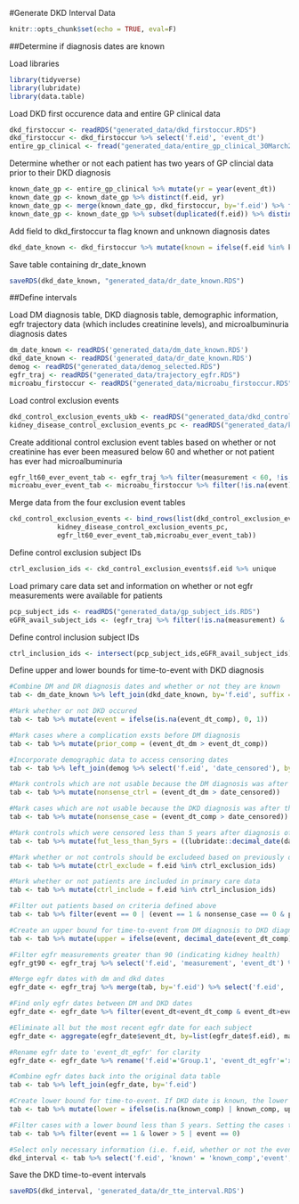 #Generate DKD Interval Data

```r
knitr::opts_chunk$set(echo = TRUE, eval=F)
```

##Determine if diagnosis dates are known

Load libraries
```r
library(tidyverse)
library(lubridate)
library(data.table)
```
Load DKD first occurence data and entire GP clinical data
```r
dkd_firstoccur <- readRDS("generated_data/dkd_firstoccur.RDS")
dkd_firstoccur <- dkd_firstoccur %>% select('f.eid', 'event_dt')
entire_gp_clinical <- fread("generated_data/entire_gp_clinical_30March2021_formatted.txt", select = c('f.eid', 'event_dt'))
```
Determine whether or not each patient has two years of GP clincial data prior to their DKD diagnosis
```r
known_date_gp <- entire_gp_clinical %>% mutate(yr = year(event_dt)) 
known_date_gp <- known_date_gp %>% distinct(f.eid, yr)
known_date_gp <- merge(known_date_gp, dkd_firstoccur, by='f.eid') %>% filter(year(event_dt)-1==yr | year(event_dt)-2==yr)
known_date_gp <- known_date_gp %>% subset(duplicated(f.eid)) %>% distinct(f.eid, event_dt)
```
Add field to dkd_firstoccur ta flag known and unknown diagnosis dates
```r
dkd_date_known <- dkd_firstoccur %>% mutate(known = ifelse(f.eid %in% known_date_gp$f.eid,1,0))
```
Save table containing dr_date_known
```r
saveRDS(dkd_date_known, "generated_data/dr_date_known.RDS")
```
##Define intervals 

Load DM diagnosis table, DKD diagnosis table, demographic information, egfr trajectory data (which includes creatinine levels), and microalbuminuria diagnosis dates
```r
dm_date_known <- readRDS('generated_data/dm_date_known.RDS')
dkd_date_known <- readRDS('generated_data/dr_date_known.RDS')
demog <- readRDS("generated_data/demog_selected.RDS")
egfr_traj <- readRDS("generated_data/trajectory_egfr.RDS")
microabu_firstoccur <- readRDS("generated_data/microabu_firstoccur.RDS")
```
Load control exclusion events
```r
dkd_control_exclusion_events_ukb <- readRDS("generated_data/dkd_control_exclusion_events_ukb.RDS")
kidney_disease_control_exclusion_events_pc <- readRDS("generated_data/kidney_disease_control_exclusion_pc.RDS")
```

Create additional control exclusion event tables based on whether or not creatinine has ever been measured below 60 and whether or not patient has ever had microalbuminuria
```r
egfr_lt60_ever_event_tab <- egfr_traj %>% filter(measurement < 60, !is.na(measurement), !is.na(event_dt))
microabu_ever_event_tab <- microabu_firstoccur %>% filter(!is.na(event))
```

Merge data from the four exclusion event tables
```r
ckd_control_exclusion_events <- bind_rows(list(dkd_control_exclusion_events_ukb,
            kidney_disease_control_exclusion_events_pc,
            egfr_lt60_ever_event_tab,microabu_ever_event_tab))
```
Define control exclusion subject IDs
```r
ctrl_exclusion_ids <- ckd_control_exclusion_events$f.eid %>% unique
```

Load primary care data set and information on whether or not egfr measurements were available for patients
```r
pcp_subject_ids <- readRDS("generated_data/gp_subject_ids.RDS")
eGFR_avail_subject_ids <- (egfr_traj %>% filter(!is.na(measurement) & !is.na(event_dt))) %>% .$f.eid
```

Define control inclusion subject IDs
```r
ctrl_inclusion_ids <- intersect(pcp_subject_ids,eGFR_avail_subject_ids) %>% unique
```
Define upper and lower bounds for time-to-event with DKD diagnosis 
```r
#Combine DM and DR diagnosis dates and whether or not they are known
tab <- dm_date_known %>% left_join(dkd_date_known, by='f.eid', suffix = c('_dm', '_comp'))

#Mark whether or not DKD occured
tab <- tab %>% mutate(event = ifelse(is.na(event_dt_comp), 0, 1))

#Mark cases where a complication exsts before DM diagnosis
tab <- tab %>% mutate(prior_comp = (event_dt_dm > event_dt_comp))

#Incorporate demographic data to access censoring dates
tab <- tab %>% left_join(demog %>% select('f.eid', 'date_censored'), by='f.eid')

#Mark controls which are not usable because the DM diagnosis was after the censoring date
tab <- tab %>% mutate(nonsense_ctrl = (event_dt_dm > date_censored))

#Mark cases which are not usable because the DKD diagnosis was after the censoring date
tab <- tab %>% mutate(nonsense_case = (event_dt_comp > date_censored))

#Mark controls which were censored less than 5 years after diagnosis of DM
tab <- tab %>% mutate(fut_less_than_5yrs = ((lubridate::decimal_date(date_censored) - lubridate::decimal_date(event_dt_dm) < 5)))

#Mark whether or not controls should be excludeed based on previously defined control exclusion evnets
tab <- tab %>% mutate(ctrl_exclude = f.eid %in% ctrl_exclusion_ids)

#Mark whether or not patients are included in primary care data
tab <- tab %>% mutate(ctrl_include = f.eid %in% ctrl_inclusion_ids)

#Filter out patients based on criteria defined above
tab <- tab %>% filter(event == 0 | (event == 1 & nonsense_case == 0 & prior_comp == 0 & known_dm==1)) %>% filter(event == 1 | (event == 0 & nonsense_ctrl == 0 & ctrl_exclude == 0 & ctrl_include == 1 & fut_less_than_5yrs == 0 & known_dm==1))

#Create an upper bound for time-to-event from DM diagnosis to DKD diagnosis for cases and from DM diagnosis to censoring date for controls
tab <- tab %>% mutate(upper = ifelse(event, decimal_date(event_dt_comp)-decimal_date(event_dt_dm), decimal_date(date_censored)-decimal_date(event_dt_dm)))

#Filter egfr measurements greater than 90 (indicating kidney health)
egfr_gt90 <- egfr_traj %>% select('f.eid', 'measurement', 'event_dt') %>% filter('mearsurement'>90)

#Merge egfr dates with dm and dkd dates
egfr_date <- egfr_traj %>% merge(tab, by='f.eid') %>% select('f.eid', 'event_dt_dm', 'event_dt_comp', 'event_dt')

#Find only egfr dates between DM and DKD dates
egfr_date <- egfr_date %>% filter(event_dt<event_dt_comp & event_dt>event_dt_dm)

#Eliminate all but the most recent egfr date for each subject
egfr_date <- aggregate(egfr_date$event_dt, by=list(egfr_date$f.eid), max)

#Rename egfr date to 'event_dt_egfr' for clarity
egfr_date <- egfr_date %>% rename('f.eid'='Group.1', 'event_dt_egfr'='x')

#Combine egfr dates back into the original data table
tab <- tab %>% left_join(egfr_date, by='f.eid')

#Create lower bound for time-to-event. If DKD date is known, the lower and upper bound are equal. If DKD date is unknown but an egfr >90 exists between DM diagnosis and DKD diagnosis then the lower bound is from DM to egfr. If no egfr is present in this period, the lower bound is 0. 
tab <- tab %>% mutate(lower = ifelse(is.na(known_comp) | known_comp, upper, ifelse(is.na(event_dt_egfr),0, decimal_date(event_dt_egfr)-decimal_date(event_dt_dm))))

#Filter cases with a lower bound less than 5 years. Setting the cases to only have bounds above 5 years increases the likelihood that cases are diabetes-related
tab <- tab %>% filter(event == 1 & lower > 5 | event == 0)

#Select only necessary information (i.e. f.eid, whether or not the event occured, whether or not the date was known, and the upper and lower bounds on time-to-event)
dkd_interval <- tab %>% select('f.eid', 'known' = 'known_comp','event', 'lower', 'upper')
```
Save the DKD time-to-event intervals
```r
saveRDS(dkd_interval, 'generated_data/dr_tte_interval.RDS')
```



